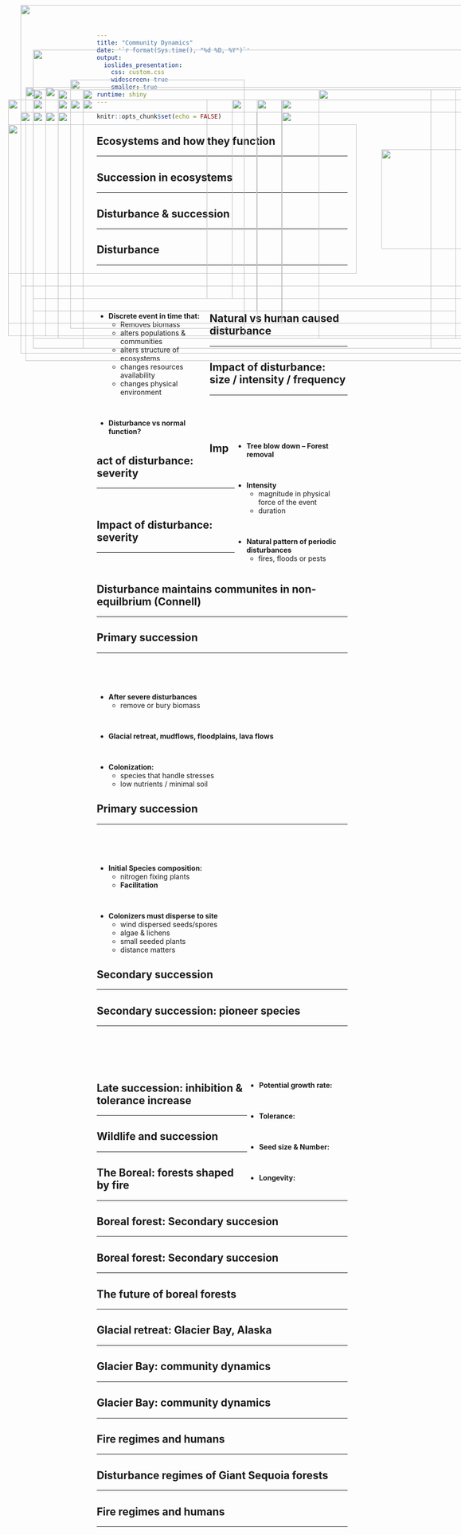 ```yaml
---
title: "Community Dynamics"
date: '`r format(Sys.time(), "%d %B, %Y")`'
output: 
  ioslides_presentation:
    css: custom.css
    widescreen: true
    smaller: true
runtime: shiny
---
```


```r
knitr::opts_chunk$set(echo = FALSE)
```

## Ecosystems and how they function
<hr>

<IMG STYLE="position:absolute; TOP:180px; LEFT:100px; WIDTH:900px; HEIGHT:500px" SRC="images/forest.jpg">

##

<IMG STYLE="position:absolute; TOP:10px; LEFT:75px; WIDTH:900px; HEIGHT:700px" SRC="images/ecosystem.png">


## Succession in ecosystems
<hr>

<IMG STYLE="position:absolute; TOP:175px; LEFT:85px; WIDTH:900px; HEIGHT:550px" SRC="images/succession3.jpg">

## Disturbance & succession
<hr>

<IMG STYLE="position:absolute; TOP:200px; LEFT:50px; WIDTH:1000px; HEIGHT:450px" SRC="images/succession1c.jpg">

## Disturbance
<hr>
<br/>
<br/> 
<br/> 

<div style="float: left; width: 45%;">

* **Discrete event in time that:**
    + Removes biomass
    + alters populations & communities
    + alters structure of ecosystems 
    + changes resources availability
    + changes physical environment

<br/>

* **Disturbance vs normal function?**

</div>
  
<IMG STYLE="position:absolute; TOP:200px; LEFT:550px; WIDTH:500px; HEIGHT:400px" SRC="images/fire.jpg">

## Natural vs human caused disturbance
<hr>

<IMG STYLE="position:absolute; TOP:225px; LEFT:75px; WIDTH:450px; HEIGHT:350px" SRC="images/humandisturb.jpg">

<IMG STYLE="position:absolute; TOP:225px; LEFT:600px; WIDTH:450px; HEIGHT:350px" SRC="images/humandisturb2.jpg">

## Impact of disturbance: size / intensity / frequency 
<hr>
<br/>
<br/>
<br/>

<IMG STYLE="position:absolute; TOP:160px; LEFT:175px; WIDTH:350px; HEIGHT:500px" SRC="images/disturbance4.jpg">

<div style="float: right; width: 45%;">

* **Tree blow down -- Forest removal**

<br/>

* **Intensity**
    + magnitude in physical force of the event
    + duration

<br/>

* **Natural pattern of periodic disturbances**
    + fires, floods or pests
 
</div>

## Impact of disturbance: severity
<hr>
<br/>

<IMG STYLE="position:absolute; TOP:200; LEFT:175px; WIDTH:800px; HEIGHT:400px" SRC="images/severity.png">

## Impact of disturbance: severity
<hr>
<br/>

<IMG STYLE="position:absolute; TOP:200px; LEFT:200px; WIDTH:700px; HEIGHT:500px" SRC="images/disturbance_trend.png">

## Disturbance maintains communites in non-equilbrium (Connell)
<hr>

<IMG STYLE="position:absolute; TOP:200px; LEFT:100px; WIDTH:350px; HEIGHT:400px" SRC="images/succession_color.png">

<IMG STYLE="position:absolute; TOP:200px; LEFT:500px; WIDTH:600px; HEIGHT:400px" SRC="images/IDH.jpg">

## Primary succession
<hr>
<br/>
<br/>
<br/>

* **After severe disturbances**
    + remove or bury biomass

<br/>

* **Glacial retreat, mudflows, floodplains, lava flows**

<br/>

* **Colonization:**
    + species that handle stresses
    + low nutrients / minimal soil
    
<IMG STYLE="position:absolute; TOP:200px; LEFT:600px; WIDTH:450px; HEIGHT:450px" SRC="images/volcano.jpg">

## Primary succession
<hr>
<br/>
<br/>
<br/>

* **Initial Species composition:**
    + nitrogen fixing plants
    + **Facilitation**
 
 <br/>
 
* **Colonizers must disperse to site**
    + wind dispersed seeds/spores
    + algae & lichens
    + small seeded plants
    + distance matters

<IMG STYLE="position:absolute; TOP:200px; LEFT:550px; WIDTH:450px; HEIGHT:450px" SRC="images/crust.jpg">

## Secondary succession
<hr>

<IMG STYLE="position:absolute; TOP:180px; LEFT:150px; WIDTH:800px; HEIGHT:500px" SRC="images/succession2.jpg">

## Secondary succession: pioneer species
<hr>
<br/>
<br/>
<br/>
<br/>

<div style="float: right; width: 40%;">

* **Potential growth rate:**

<br/>

* **Tolerance:**

<br/>

* **Seed size & Number:**

<br/>

* **Longevity:**
</div>

<IMG STYLE="position:absolute; TOP:200px; LEFT:50px; WIDTH:550px; HEIGHT:450px" SRC="images/pioneer.jpg">

## Late succession: inhibition & tolerance increase
<hr>

<IMG STYLE="position:absolute; TOP:200px; LEFT:150px; WIDTH:800px; HEIGHT:400px" SRC="images/succession1.png">

## Wildlife and succession
<hr>

<IMG STYLE="position:absolute; TOP:180px; LEFT:200px; WIDTH:700px; HEIGHT:500px" SRC="images/wildlife_succesion.jpg">

## The Boreal: forests shaped by fire
<hr>

<IMG STYLE="position:absolute; TOP:225px; LEFT:150px; WIDTH:800px; HEIGHT:400px" SRC="images/boreal1.jpg">

## Boreal forest: Secondary succesion
<hr>

<IMG STYLE="position:absolute; TOP:250px; LEFT:50px; WIDTH:700px; HEIGHT:300px" SRC="images/boreal3.jpg">

<IMG STYLE="position:absolute; TOP:300px; LEFT:800px; WIDTH:200px; HEIGHT:200px" SRC="images/jackpine.jpg">

## Boreal forest: Secondary succesion
<hr>

<IMG STYLE="position:absolute; TOP:180; LEFT:200px; WIDTH:700px; HEIGHT:500px" SRC="images/boreal_wildlife.jpg">

## The future of boreal forests
<hr>

<IMG STYLE="position:absolute; TOP:200px; LEFT:50px; WIDTH:475px; HEIGHT:475px" SRC="images/boreal5.gif">

<IMG STYLE="position:absolute; TOP:200px; LEFT:550px; WIDTH:450px; HEIGHT:450px" SRC="images/boreal4.gif">

## Glacial retreat: Glacier Bay, Alaska
<hr>

<IMG STYLE="position:absolute; TOP:225px; LEFT:125px; WIDTH:850px; HEIGHT:350px" SRC="images/glacial2.jpg">

##

<IMG STYLE="position:absolute; TOP:100px; LEFT:100px; WIDTH:900px; HEIGHT:600px" SRC="images/glacial1.jpg">

## Glacier Bay: community dynamics
<hr>

<IMG STYLE="position:absolute; TOP:200px; LEFT:200px; WIDTH:700px; HEIGHT:500px" SRC="images/glacial4.jpg">

## Glacier Bay: community dynamics
<hr>

<IMG STYLE="position:absolute; TOP:200px; LEFT:100px; WIDTH:900px; HEIGHT:500px" SRC="images/glacial3.jpeg">

<!-- ## Community dynamics: species effects -->
<!-- <hr> -->
<!-- <br/> -->
<!-- <br/> -->
<!-- <div style="float: right; width: 50%;"> -->

<!-- <IMG STYLE="position:absolute; TOP:200px; LEFT:50px; WIDTH:450px; HEIGHT:450px" SRC="images/cheatgrass.jpg"> -->

<!-- <IMG STYLE="position:absolute; TOP:200px; LEFT:575px; WIDTH:450px; HEIGHT:450px" SRC="images/beaver.jpg"> -->

## Fire regimes and humans
<hr>

<IMG STYLE="position:absolute; TOP:175px; LEFT:125px; WIDTH:850px; HEIGHT:500px" SRC="images/fire_map.png">

## Disturbance regimes of Giant Sequoia forests
<hr>

<IMG STYLE="position:absolute; TOP:225px; LEFT:100px; WIDTH:450px; HEIGHT:400px" SRC="images/fire-sequoia.jpg">

<IMG STYLE="position:absolute; TOP:180px; LEFT:674px; WIDTH:300px; HEIGHT:500px" SRC="images/fire-sequoia2.jpg">

## Fire regimes and humans
<hr>

<IMG STYLE="position:absolute; TOP:175px; LEFT:125px; WIDTH:850px; HEIGHT:500px" SRC="images/WUI.gif">

<!-- ## Human disturbance and ecosystem recovery -->
<!-- <hr> -->

<!-- <IMG STYLE="position:absolute; TOP:175px; LEFT:125px; WIDTH:850px; HEIGHT:500px" SRC="images/exxon.png"> -->
